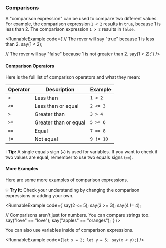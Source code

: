 
### Comparisons

A "comparison expression" can be used to compare two different values.
For example, the comparison expression `1 < 2` results in `true`, because
1 is less than 2. The comparison expression `1 > 2` results in `false`.

<RunnableExample
  code={`// The rover will say "true" because 1 is less than 2.
say(1 < 2);

// The rover will say "false" because 1 is not greater than 2.
say(1 > 2);`}
/>

#### Comparison Operators

Here is the full list of comparison operators and what they mean:

| Operator | Description           | Example   |
| -------- | --------------------- | --------- |
| `<`      | Less than             | `1 < 2`   |
| `<=`     | Less than or equal    | `2 <= 3`  |
| `>`      | Greater than          | `3 > 4`   |
| `>=`     | Greater than or equal | `5 >= 6`  |
| `==`     | Equal                 | `7 == 8`  |
| `!=`     | Not equal             | `9 != 10` |

ℹ️ **Tip:** A single equals sign (`=`) is used for variables. If you want to check if two values are equal, remember to use two equals signs (`==`).

#### More Examples

Here are some more examples of comparison expressions.

💡 **Try it:** Check your understanding by changing the comparison expressions or adding your own.

<RunnableExample
  code={`say(2 <= 5);
say(3 >= 3);
say(4 != 4);

// Comparisons aren't just for numbers. You can compare strings too.
say("love" == "love");
say("apples" == "oranges");`}
/>

You can also use variables inside of comparison expressions.

<RunnableExample
  code={`let x = 2;
let y = 5;
say(x < y);`}
/>

